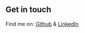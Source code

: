 ## Get in touch

Find me on: [Github](https://github.com/BlkPhillip) & [LinkedIn](https://www.linkedin.com/in/filipe-almeida-7a93a8b7/)
